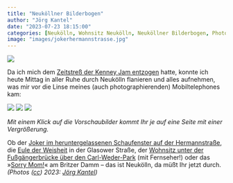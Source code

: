 ```yaml
---
title: "Neuköllner Bilderbogen"
author: "Jörg Kantel"
date: "2023-07-23 18:15:00"
categories: [Neukölln, Wohnsitz Neukölln, Neuköllner Bilderbogen, Photographie]
image: "images/jokerhermannstrasse.jpg"
---
```


[![](images/jokerhermannstrasse-b.jpg)](https://www.flickr.com/photos/schockwellenreiter/53065909535/)

Da ich mich dem [Zeitstreß der Kenney Jam entzogen](https://kantel.github.io/posts/2023072301_night_in_the_park/) hatte, konnte ich heute Mittag in aller Ruhe durch Neukölln flanieren und alles aufnehmen, was mir vor die Linse meines (auch photographierenden) Mobiltelephones kam:

[![](images/eulederweisheit.jpg)](https://www.flickr.com/photos/schockwellenreiter/53064934922/)&nbsp;[![](images/wohnsitzwederstrasse.jpg)](https://www.flickr.com/photos/schockwellenreiter/53066017363/)&nbsp;[![](images/sorrymom.jpg)](https://www.flickr.com/photos/schockwellenreiter/53023013128/)

*Mit einem Klick auf die Vorschaubilder kommt Ihr je auf eine Seite mit einer Vergrößerung.*

Ob der [Joker im heruntergelassenen Schaufenster auf der Hermannstraße](https://www.flickr.com/photos/schockwellenreiter/53065909535/), die [Eule der Weisheit](https://www.flickr.com/photos/schockwellenreiter/53064934922/) in der Glasower Straße, der [Wohnsitz unter der Fußgängerbrücke über den Carl-Weder-Park](https://www.flickr.com/photos/schockwellenreiter/53066017363/) (mit Fernseher!) oder das »[Sorry Mom!](https://www.flickr.com/photos/schockwellenreiter/53023013128/)« am Britzer Damm -- das ist Neukölln, da müßt Ihr jetzt durch. *(Photos ([cc](http://creativecommons.org/licenses/by-nc-nd/2.0/)) 2023: [Jörg Kantel](http://cognitiones.kantel-chaos-team.de/cv.html))*